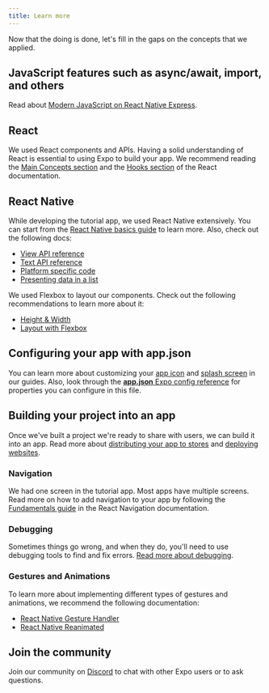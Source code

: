 ```yaml
---
title: Learn more
---
```


Now that the doing is done, let's fill in the gaps on the concepts that we applied.

## JavaScript features such as async/await, import, and others

Read about [Modern JavaScript on React Native Express](https://www.reactnative.express/javascript/features).

## React

We used React components and APIs. Having a solid understanding of React is essential to using Expo to build your app. We recommend reading the [Main Concepts section](https://react.dev/learn) and the [Hooks section](https://react.dev/reference/react) of the React documentation.

## React Native

While developing the tutorial app, we used React Native extensively. You can start from the [React Native basics guide](https://reactnative.dev/docs/getting-started) to learn more. Also, check out the following docs:

- [View API reference](https://reactnative.dev/docs/view)
- [Text API reference](https://reactnative.dev/docs/text)
- [Platform specific code](https://reactnative.dev/docs/platform-specific-code)
- [Presenting data in a list](https://reactnative.dev/docs/using-a-listview)

We used Flexbox to layout our components. Check out the following recommendations to learn more about it:

- [Height & Width](https://reactnative.dev/docs/height-and-width)
- [Layout with Flexbox](https://reactnative.dev/docs/flexbox)

## Configuring your app with app.json

You can learn more about customizing your [app icon](/guides/app-icons) and [splash screen](/guides/splash-screens) in our guides. Also, look through the [**app.json** Expo config reference](/workflow/configuration) for properties you can configure in this file.

## Building your project into an app

Once we've built a project we're ready to share with users, we can build it into an app. Read more about [distributing your app to stores](/distribution/introduction) and [deploying websites](/distribution/publishing-websites).

### Navigation

We had one screen in the tutorial app. Most apps have multiple screens. Read more on how to add navigation to your app by following the [Fundamentals guide](https://reactnavigation.org/docs/getting-started) in the React Navigation documentation.

### Debugging

Sometimes things go wrong, and when they do, you'll need to use debugging tools to find and fix errors. [Read more about debugging](/workflow/debugging).

### Gestures and Animations

To learn more about implementing different types of gestures and animations, we recommend the following documentation:

- [React Native Gesture Handler](https://docs.swmansion.com/react-native-gesture-handler/docs/)
- [React Native Reanimated](https://docs.swmansion.com/react-native-reanimated/docs)

## Join the community

Join our community on [Discord](https://chat.expo.dev/) to chat with other Expo users or to ask questions.
